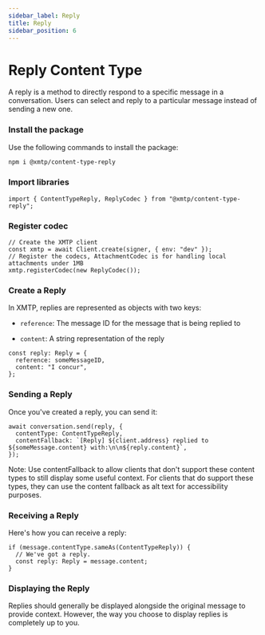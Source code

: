 ```yaml
---
sidebar_label: Reply
title: Reply
sidebar_position: 6
---
```


# Reply Content Type

A reply is a method to directly respond to a specific message in a conversation. Users can select and reply to a particular message instead of sending a new one.

### Install the package

Use the following commands to install the package:

```bash
npm i @xmtp/content-type-reply
```

### Import libraries

```tsx
import { ContentTypeReply, ReplyCodec } from "@xmtp/content-type-reply";
```

### Register codec

```tsx
// Create the XMTP client
const xmtp = await Client.create(signer, { env: "dev" });
// Register the codecs, AttachmentCodec is for handling local attachments under 1MB
xmtp.registerCodec(new ReplyCodec());
```

### Create a Reply

In XMTP, replies are represented as objects with two keys:

- `reference`: The message ID for the message that is being replied to

- `content`: A string representation of the reply

```tsx
const reply: Reply = {
  reference: someMessageID,
  content: "I concur",
};
```

### Sending a Reply

Once you've created a reply, you can send it:

```tsx
await conversation.send(reply, {
  contentType: ContentTypeReply,
  contentFallback: `[Reply] ${client.address} replied to ${someMessage.content} with:\n\n${reply.content}`,
});
```

Note: Use contentFallback to allow clients that don't support these content types to still display some useful context. For clients that do support these types, they can use the content fallback as alt text for accessibility purposes.

### Receiving a Reply

Here's how you can receive a reply:

```tsx
if (message.contentType.sameAs(ContentTypeReply)) {
  // We've got a reply.
  const reply: Reply = message.content;
}
```

### Displaying the Reply

Replies should generally be displayed alongside the original message to provide context. However, the way you choose to display replies is completely up to you.
